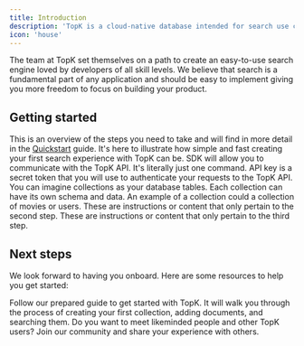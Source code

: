 ```yaml
---
title: Introduction
description: 'TopK is a cloud-native database intended for search use cases. It comes with keyword search, vector search, and metadata filtering built-in.'
icon: 'house'
---
```



The team at TopK set themselves on a path to create an easy-to-use search engine loved by developers of all skill levels. We believe that search is a fundamental part of any application and should be easy to implement giving you more freedom to focus on building your product.

## Getting started

This is an overview of the steps you need to take and will find in more detail in the [Quickstart](quickstart) guide. It's here to illustrate how simple and fast creating your first search experience with TopK can be.
<Steps>
  <Step title="Install the SDK">
    SDK will allow you to communicate with the TopK API. It's literally just one command.
  </Step>
  <Step title="Create an API key">
    API key is a secret token that you will use to authenticate your requests to the TopK API.
  </Step>
  <Step title="Create your first collection">
    You can imagine collections as your database tables. Each collection can have its own schema and data. An example of a collection could a collection of movies or users.
  </Step>
  <Step title="Add documents to your first collection">
    These are instructions or content that only pertain to the second step.
  </Step>
  <Step title="Search your collection 🎉">
    These are instructions or content that only pertain to the third step.
  </Step>
</Steps>

<Support/>

## Next steps

We look forward to having you onboard. Here are some resources to help you get started:

<CardGroup cols={2}>
  <Card
    title="Quickstart (5m)"
    icon="pen-to-square"
    href="/quickstart"
  >
    Follow our prepared guide to get started with TopK. It will walk you through the process of creating your first collection, adding documents, and searching them.
  </Card>
  <Card
    title="Community"
    icon="users"
    href="/community"
  >
    Do you want to meet likeminded people and other TopK users? Join our community and share your experience with others.
  </Card>
</CardGroup>
